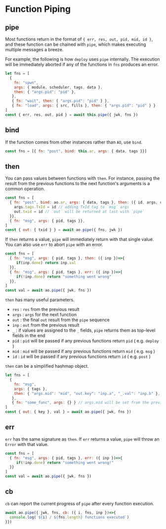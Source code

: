 # Function Piping

## pipe

Most functions return in the format of `{ err, res, out, pid, mid, id }`, and these function can be chained with `pipe`, which makes executing multiple messages a breeze.

For example, the following is how `deploy` uses `pipe` internally. The execution will be immediately aborted if any of the functions in `fns` produces an error.

```js
let fns = [
  {
    fn: "spwn",
    args: { module, scheduler, tags, data },
    then: { "args.pid": "pid" },
   },
   { fn: "wait", then: { "args.pid": "pid" } },
   { fn: "load", args: { src, fills }, then: { "args.pid": "pid" } }
]
const { err, res, out, pid } = await this.pipe({ jwk, fns })
```

## bind

If the function comes from other instances rather than `AO`, use `bind`.

```js
const fns = [{ fn: "post", bind: this.ar, args: { data, tags }}]
```

## then

You can pass values between functions with `then`. For instance, passing the result from the previous functions to the next function's arguments is a common operation.

```js
const fns = [
  { fn: "post", bind: ao.ar, args: { data, tags }, then: ({ id, args, out })=>{
    args.tags.TxId = id // adding TxId tag to `msg` args
	out.txid = id // `out` will be returned at last with `pipe`
  }},
  { fn: "msg", args: { pid, tags }},
]
const { out: { txid } } = await ao.pipe({ fns, jwk })
```

If `then` returns a value, `pipe` will immediately return with that single value. You can also use `err` to abort `pipe` with an error.

```js
const fns = [
  { fn: "msg", args: { pid, tags }, then: ({ inp })=>{
     if(inp.done) return inp.val
  }},
  { fn: "msg", args: { pid, tags }, err: ({ inp })=>{
     if(!inp.done) return "something went wrong"
  }},
]
const val = await ao.pipe({ jwk, fns })
```

`then` has many useful parameters.

- `res` : `res` from the previous result
- `args` : `args` for the next function
- `out` : the final `out` result from the `pipe` sequence
- `inp` : `out` from the previous result
- `_` : if values are assigned to the `_` fields, `pipe` returns them as top-level fields in the end
- `pid` : `pid` will be passed if any previous functions return `pid` ( e.g. `deploy` )
- `mid` : `mid` will be passed if any previous functions return `mid` ( e.g. `msg` )
- `id` : `id` will be passed if any previous functions return `id` ( e.g. `post` )

`then` can be a simplified hashmap object.

```js
let fns = [
  {
    fn: "msg",
    args: { tags },
    then: { "args.mid": "mid", "out.key": "inp.a", "_.val": "inp.b" },
   }, 
   { fn: "some_func", args: {} } // args.mid will be set from the previous `then`
]
const { out: { key }, val } = await ao.pipe({ jwk, fns })
```

## err

`err` has the same signature as `then`. If `err` returns a value, `pipe` will throw an `Error` with that value.

```js
const fns = [
  { fn: "msg", args: { pid, tags }, err: ({ inp })=>{
     if(!inp.done) return "something went wrong!"
  }}
]
const val = await ao.pipe({ jwk, fns })

```

## cb

`cb` can report the current progress of `pipe` after every function execution.

```js
await ao.pipe({ jwk, fns, cb: ({ i, fns, inp })=>{
  console.log(`${i} / ${fns.length} functions executed`)
}})
```
